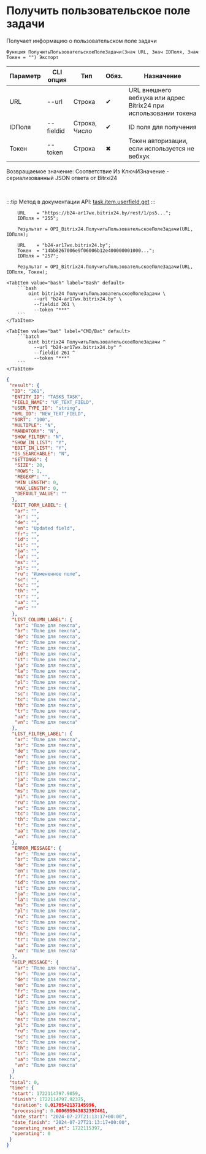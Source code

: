 ﻿---
sidebar_position: 4
---


# Получить пользовательское поле задачи
 Получает информацию о пользовательском поле задачи



`Функция ПолучитьПользовательскоеПолеЗадачи(Знач URL, Знач IDПоля, Знач Токен = "") Экспорт`

  | Параметр | CLI опция | Тип | Обяз. | Назначение |
  |-|-|-|-|-|
  | URL | --url | Строка | &#x2714; | URL внешнего вебхука или адрес Bitrix24 при использовании токена |
  | IDПоля | --fieldid | Строка, Число | &#x2714; | ID поля для получения |
  | Токен | --token | Строка | &#x2716; | Токен авторизации, если используется не вебхук |

  
  Возвращаемое значение:   Соответствие Из КлючИЗначение - сериализованный JSON ответа от Bitrxi24

<br/>

:::tip
Метод в документации API: [task.item.userfield.get](https://dev.1c-bitrix.ru/rest_help/tasks/task/userfield/get.php)
:::
<br/>



```bsl title="Пример использования для 1С:Предприятие/OneScript"
    URL    = "https://b24-ar17wx.bitrix24.by/rest/1/ps5...";
    IDПоля = "255";

    Результат = OPI_Bitrix24.ПолучитьПользовательскоеПолеЗадачи(URL, IDПоля);

    URL    = "b24-ar17wx.bitrix24.by";
    Токен  = "14bb8267006e9f06006b12e400000001000...";
    IDПоля = "257";

    Результат = OPI_Bitrix24.ПолучитьПользовательскоеПолеЗадачи(URL, IDПоля, Токен);
```
    

 <Tabs>
  
    <TabItem value="bash" label="Bash" default>
        ```bash
            oint bitrix24 ПолучитьПользовательскоеПолеЗадачи \
              --url "b24-ar17wx.bitrix24.by" \
              --fieldid 261 \
              --token "***"
        ```
    </TabItem>
  
    <TabItem value="bat" label="CMD/Bat" default>
        ```batch
            oint bitrix24 ПолучитьПользовательскоеПолеЗадачи ^
              --url "b24-ar17wx.bitrix24.by" ^
              --fieldid 261 ^
              --token "***"
        ```
    </TabItem>
</Tabs>


```json title="Результат"
{
 "result": {
  "ID": "261",
  "ENTITY_ID": "TASKS_TASK",
  "FIELD_NAME": "UF_TEXT_FIELD",
  "USER_TYPE_ID": "string",
  "XML_ID": "NEW_TEXT_FIELD",
  "SORT": "100",
  "MULTIPLE": "N",
  "MANDATORY": "N",
  "SHOW_FILTER": "N",
  "SHOW_IN_LIST": "Y",
  "EDIT_IN_LIST": "Y",
  "IS_SEARCHABLE": "N",
  "SETTINGS": {
   "SIZE": 20,
   "ROWS": 1,
   "REGEXP": "",
   "MIN_LENGTH": 0,
   "MAX_LENGTH": 0,
   "DEFAULT_VALUE": ""
  },
  "EDIT_FORM_LABEL": {
   "ar": "",
   "br": "",
   "de": "",
   "en": "Updated field",
   "fr": "",
   "id": "",
   "it": "",
   "ja": "",
   "la": "",
   "ms": "",
   "pl": "",
   "ru": "Измененное поле",
   "sc": "",
   "tc": "",
   "th": "",
   "tr": "",
   "ua": "",
   "vn": ""
  },
  "LIST_COLUMN_LABEL": {
   "ar": "Поле для текста",
   "br": "Поле для текста",
   "de": "Поле для текста",
   "en": "Поле для текста",
   "fr": "Поле для текста",
   "id": "Поле для текста",
   "it": "Поле для текста",
   "ja": "Поле для текста",
   "la": "Поле для текста",
   "ms": "Поле для текста",
   "pl": "Поле для текста",
   "ru": "Поле для текста",
   "sc": "Поле для текста",
   "tc": "Поле для текста",
   "th": "Поле для текста",
   "tr": "Поле для текста",
   "ua": "Поле для текста",
   "vn": "Поле для текста"
  },
  "LIST_FILTER_LABEL": {
   "ar": "Поле для текста",
   "br": "Поле для текста",
   "de": "Поле для текста",
   "en": "Поле для текста",
   "fr": "Поле для текста",
   "id": "Поле для текста",
   "it": "Поле для текста",
   "ja": "Поле для текста",
   "la": "Поле для текста",
   "ms": "Поле для текста",
   "pl": "Поле для текста",
   "ru": "Поле для текста",
   "sc": "Поле для текста",
   "tc": "Поле для текста",
   "th": "Поле для текста",
   "tr": "Поле для текста",
   "ua": "Поле для текста",
   "vn": "Поле для текста"
  },
  "ERROR_MESSAGE": {
   "ar": "Поле для текста",
   "br": "Поле для текста",
   "de": "Поле для текста",
   "en": "Поле для текста",
   "fr": "Поле для текста",
   "id": "Поле для текста",
   "it": "Поле для текста",
   "ja": "Поле для текста",
   "la": "Поле для текста",
   "ms": "Поле для текста",
   "pl": "Поле для текста",
   "ru": "Поле для текста",
   "sc": "Поле для текста",
   "tc": "Поле для текста",
   "th": "Поле для текста",
   "tr": "Поле для текста",
   "ua": "Поле для текста",
   "vn": "Поле для текста"
  },
  "HELP_MESSAGE": {
   "ar": "Поле для текста",
   "br": "Поле для текста",
   "de": "Поле для текста",
   "en": "Поле для текста",
   "fr": "Поле для текста",
   "id": "Поле для текста",
   "it": "Поле для текста",
   "ja": "Поле для текста",
   "la": "Поле для текста",
   "ms": "Поле для текста",
   "pl": "Поле для текста",
   "ru": "Поле для текста",
   "sc": "Поле для текста",
   "tc": "Поле для текста",
   "th": "Поле для текста",
   "tr": "Поле для текста",
   "ua": "Поле для текста",
   "vn": "Поле для текста"
  }
 },
 "total": 0,
 "time": {
  "start": 1722114797.9059,
  "finish": 1722114797.92375,
  "duration": 0.0178542137145996,
  "processing": 0.000695943832397461,
  "date_start": "2024-07-27T21:13:17+00:00",
  "date_finish": "2024-07-27T21:13:17+00:00",
  "operating_reset_at": 1722115397,
  "operating": 0
 }
}
```
